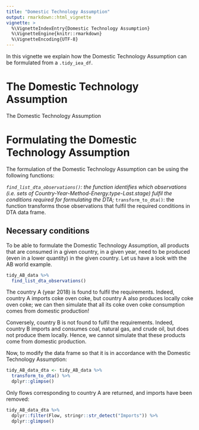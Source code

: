 ```yaml
---
title: "Domestic Technology Assumption"
output: rmarkdown::html_vignette
vignette: >
  %\VignetteIndexEntry{Domestic Technology Assumption}
  %\VignetteEngine{knitr::rmarkdown}
  %\VignetteEncoding{UTF-8}
---
```


In this vignette we explain how the Domestic Technology Assumption can be formulated from a `.tidy_iea_df`.


# The Domestic Technology Assumption

The Domestic Technology Assumption 


# Formulating the Domestic Technology Assumption

The formulation of the Domestic Technology Assumption can be using the following functions:

*`find_list_dta_observations()`: the function identifies which observations (i.e.\ sets of Country-Year-Method-Energy.type-Last.stage) fulfil the conditions required for formulating the DTA;
* `transform_to_dta()`: the function transforms those observations that fulfil the required conditions in DTA data frame.


## Necessary conditions

To be able to formulate the Domestic Technology Assumption, all products that are consumed in a given country, in a given year, need to be produced (even in a lower quantity) in the given country. Let us have a look with the AB world example.


```r
tidy_AB_data %>% 
  find_list_dta_observations()
```

The country A (year 2018) is found to fulfil the requirements. Indeed, country A imports coke oven coke, but country A also produces locally coke oven coke; we can then simulate that all its coke oven coke consumption comes from domestic production!

Conversely, country B is not found to fulfil the requirements. Indeed, country B imports and consumes coal, natural gas, and crude oil, but does not produce them locally. Hence, we cannot simulate that these products come from domestic production.

Now, to modify the data frame so that it is in accordance with the Domestic Technology Assumption:

```r
tidy_AB_data_dta <- tidy_AB_data %>% 
  transform_to_dta() %>% 
  dplyr::glimpse()
```

Only flows corresponding to country A are returned, and imports have been removed:

```r
tidy_AB_data_dta %>% 
  dplyr::filter(Flow, stringr::str_detect("Imports")) %>% 
  dplyr::glimpse()
```
